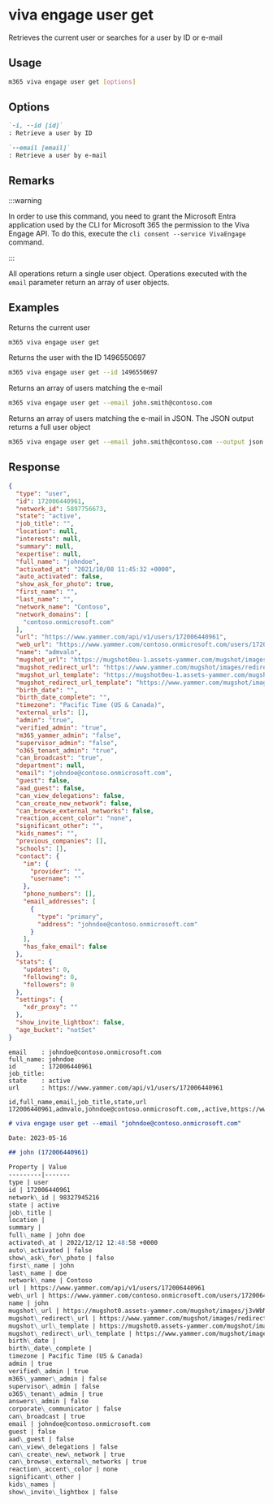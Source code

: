 
# viva engage user get

Retrieves the current user or searches for a user by ID or e-mail

## Usage

```sh
m365 viva engage user get [options]
```

## Options

```md definition-list
`-i, --id [id]`
: Retrieve a user by ID

`--email [email]`
: Retrieve a user by e-mail
```

<Global />

## Remarks

:::warning

In order to use this command, you need to grant the Microsoft Entra application used by the CLI for Microsoft 365 the permission to the Viva Engage API. To do this, execute the `cli consent --service VivaEngage` command.

:::

All operations return a single user object. Operations executed with the `email` parameter return an array of user objects.

## Examples
  
Returns the current user

```sh
m365 viva engage user get
```

Returns the user with the ID 1496550697

```sh
m365 viva engage user get --id 1496550697
```

Returns an array of users matching the e-mail

```sh
m365 viva engage user get --email john.smith@contoso.com
```

Returns an array of users matching the e-mail in JSON. The JSON output returns a full user object

```sh
m365 viva engage user get --email john.smith@contoso.com --output json
```

## Response

<Tabs>
  <TabItem value="JSON">

  ```json
  {
    "type": "user",
    "id": 172006440961,
    "network_id": 5897756673,
    "state": "active",
    "job_title": "",
    "location": null,
    "interests": null,
    "summary": null,
    "expertise": null,
    "full_name": "johndoe",
    "activated_at": "2021/10/08 11:45:32 +0000",
    "auto_activated": false,
    "show_ask_for_photo": true,
    "first_name": "",
    "last_name": "",
    "network_name": "Contoso",
    "network_domains": [
      "contoso.onmicrosoft.com"
    ],
    "url": "https://www.yammer.com/api/v1/users/172006440961",
    "web_url": "https://www.yammer.com/contoso.onmicrosoft.com/users/172006440961",
    "name": "admvalo",
    "mugshot_url": "https://mugshot0eu-1.assets-yammer.com/mugshot/images/no_photo.png?P1=1668205841&P2=104&P3=1&P4=rnM2FPGOQRZja018qxAFshyyDKKH5SoUXkdpCeizRsdD7Ggb9sLSsdEaq-icgk8g-QTHFd0Te4e1gWAZTGEQekSQop6G6zDcipIVbZMJStEzfKKUpSPckcXnRhfiI55yq5AOLhVcH2PP_ZBFF-0KXMaP8Hy4dGDIRzmnUGhFuik0yjNBoGaYL86ltEaDMQdpS6rS3lmIMzLPGEMfr30vethAxRT7SKBbNYxZ9iPxO6TY26cYCfv0VyyMQkGGviPU4__EVjOoklhD_AqFGFGHtRTcsafpKOxCE70Z-nUpIPbYCel3las7w105u4SvPPC00Q5LUMDynUvzPiR4-vbWPg&size=48x48",
    "mugshot_redirect_url": "https://www.yammer.com/mugshot/images/redirect/48x48/no_photo.png",
    "mugshot_url_template": "https://mugshot0eu-1.assets-yammer.com/mugshot/images/no_photo.png?P1=1668205841&P2=104&P3=1&P4=rnM2FPGOQRZja018qxAFshyyDKKH5SoUXkdpCeizRsdD7Ggb9sLSsdEaq-icgk8g-QTHFd0Te4e1gWAZTGEQekSQop6G6zDcipIVbZMJStEzfKKUpSPckcXnRhfiI55yq5AOLhVcH2PP_ZBFF-0KXMaP8Hy4dGDIRzmnUGhFuik0yjNBoGaYL86ltEaDMQdpS6rS3lmIMzLPGEMfr30vethAxRT7SKBbNYxZ9iPxO6TY26cYCfv0VyyMQkGGviPU4__EVjOoklhD_AqFGFGHtRTcsafpKOxCE70Z-nUpIPbYCel3las7w105u4SvPPC00Q5LUMDynUvzPiR4-vbWPg&size={width}x{height}",
    "mugshot_redirect_url_template": "https://www.yammer.com/mugshot/images/redirect/{width}x{height}/no_photo.png",
    "birth_date": "",
    "birth_date_complete": "",
    "timezone": "Pacific Time (US & Canada)",
    "external_urls": [],
    "admin": "true",
    "verified_admin": "true",
    "m365_yammer_admin": "false",
    "supervisor_admin": "false",
    "o365_tenant_admin": "true",
    "can_broadcast": "true",
    "department": null,
    "email": "johndoe@contoso.onmicrosoft.com",
    "guest": false,
    "aad_guest": false,
    "can_view_delegations": false,
    "can_create_new_network": false,
    "can_browse_external_networks": false,
    "reaction_accent_color": "none",
    "significant_other": "",
    "kids_names": "",
    "previous_companies": [],
    "schools": [],
    "contact": {
      "im": {
        "provider": "",
        "username": ""
      },
      "phone_numbers": [],
      "email_addresses": [
        {
          "type": "primary",
          "address": "johndoe@contoso.onmicrosoft.com"
        }
      ],
      "has_fake_email": false
    },
    "stats": {
      "updates": 0,
      "following": 0,
      "followers": 0
    },
    "settings": {
      "xdr_proxy": ""
    },
    "show_invite_lightbox": false,
    "age_bucket": "notSet"
  }
  ```

  </TabItem>
  <TabItem value="Text">

  ```text
  email    : johndoe@contoso.onmicrosoft.com
  full_name: johndoe
  id       : 172006440961
  job_title:
  state    : active
  url      : https://www.yammer.com/api/v1/users/172006440961
  ```

  </TabItem>
  <TabItem value="CSV">

  ```csv
  id,full_name,email,job_title,state,url
  172006440961,admvalo,johndoe@contoso.onmicrosoft.com,,active,https://www.yammer.com/api/v1/users/172006440961
  ```

  </TabItem>
  <TabItem value="Markdown">

  ```md
  # viva engage user get --email "johndoe@contoso.onmicrosoft.com"

  Date: 2023-05-16

  ## john (172006440961)

  Property | Value
  ---------|-------
  type | user
  id | 172006440961
  network\_id | 98327945216
  state | active
  job\_title |
  location |
  summary |
  full\_name | john doe
  activated\_at | 2022/12/12 12:48:58 +0000
  auto\_activated | false
  show\_ask\_for\_photo | false
  first\_name | john
  last\_name | doe
  network\_name | Contoso
  url | https://www.yammer.com/api/v1/users/172006440961
  web\_url | https://www.yammer.com/contoso.onmicrosoft.com/users/172006440961
  name | john
  mugshot\_url | https://mugshot0.assets-yammer.com/mugshot/images/j3vWbMtXbkp952gqLQlDqKj8s3Fw42Xc\_5306d18a-4133-48a7-b568-a47af1bab178?P1=1684269373&P2=104&P3=1&P4=fnQKCoHkdFGwue-NUtuMDHzqeFOZF0\_4qq0S0-H58C-98YH7QMJ51UBeJTbQduTeM5\_68DNW3eS-BsuYL1dS1fogpRYtLuZBhbYm4hW0D7ZeSbbEGPLnbEDSb6yjAN6ATTCHp2erTw5apasxyO3UcnTTJKBrIp56KfW0nxoFIrIYsqscpHXDHAhAqQ3eD8qfGyShNL1ZMlQBeTjm4qNMlI7qLM4lomhrKIHwjJsmczchlCBRX26HxNx6hWt4apWZi41dxAvJxYVht36kShq0W4WCAqwUEFbyPPJBdeFHB7nGkdYq6x3ab9W-\_CcptsxiOp1tP1jxZbE5x79STjUKaA&size=48x48
  mugshot\_redirect\_url | https://www.yammer.com/mugshot/images/redirect/48x48/j3vWbMtXbkp952gqLQlDqKj8s3Fw42Xc\_5306d18a-4133-48a7-b568-a47af1bab178
  mugshot\_url\_template | https://mugshot0.assets-yammer.com/mugshot/images/j3vWbMtXbkp952gqLQlDqKj8s3Fw42Xc\_5306d18a-4133-48a7-b568-a47af1bab178?P1=1684269373&P2=104&P3=1&P4=fnQKCoHkdFGwue-NUtuMDHzqeFOZF0\_4qq0S0-H58C-98YH7QMJ51UBeJTbQduTeM5\_68DNW3eS-BsuYL1dS1fogpRYtLuZBhbYm4hW0D7ZeSbbEGPLnbEDSb6yjAN6ATTCHp2erTw5apasxyO3UcnTTJKBrIp56KfW0nxoFIrIYsqscpHXDHAhAqQ3eD8qfGyShNL1ZMlQBeTjm4qNMlI7qLM4lomhrKIHwjJsmczchlCBRX26HxNx6hWt4apWZi41dxAvJxYVht36kShq0W4WCAqwUEFbyPPJBdeFHB7nGkdYq6x3ab9W-\_CcptsxiOp1tP1jxZbE5x79STjUKaA&size={width}x{height}
  mugshot\_redirect\_url\_template | https://www.yammer.com/mugshot/images/redirect/{width}x{height}/j3vWbMtXbkp952gqLQlDqKj8s3Fw42Xc\_5306d18a-4133-48a7-b568-a47af1bab178
  birth\_date |
  birth\_date\_complete |
  timezone | Pacific Time (US & Canada)
  admin | true
  verified\_admin | true
  m365\_yammer\_admin | false
  supervisor\_admin | false
  o365\_tenant\_admin | true
  answers\_admin | false
  corporate\_communicator | false
  can\_broadcast | true
  email | johndoe@contoso.onmicrosoft.com
  guest | false
  aad\_guest | false
  can\_view\_delegations | false
  can\_create\_new\_network | true
  can\_browse\_external\_networks | true
  reaction\_accent\_color | none
  significant\_other |
  kids\_names |
  show\_invite\_lightbox | false
  ```

  </TabItem>
</Tabs>

